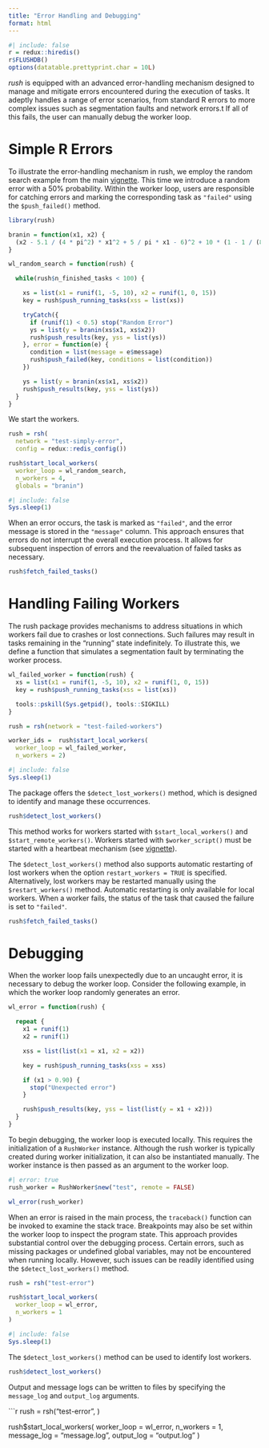 ```yaml
---
title: "Error Handling and Debugging"
format: html
---
```


```r
#| include: false
r = redux::hiredis()
r$FLUSHDB()
options(datatable.prettyprint.char = 10L)
```

*rush*  is equipped with an advanced error-handling mechanism designed to manage and mitigate errors encountered during the execution of tasks.
It adeptly handles a range of error scenarios, from standard R errors to more complex issues such as segmentation faults and network errors.t
If all of this fails, the user can manually debug the worker loop.

# Simple R Errors {#sec-error-handling-simple}

To illustrate the error-handling mechanism in rush, we employ the random search example from the main [vignette](rush.html).
This time we introduce a random error with a 50% probability.
Within the worker loop, users are responsible for catching errors and marking the corresponding task as `"failed"` using the `$push_failed()` method.

```r
library(rush)

branin = function(x1, x2) {
  (x2 - 5.1 / (4 * pi^2) * x1^2 + 5 / pi * x1 - 6)^2 + 10 * (1 - 1 / (8 * pi)) * cos(x1) + 10
}

wl_random_search = function(rush) {

  while(rush$n_finished_tasks < 100) {

    xs = list(x1 = runif(1, -5, 10), x2 = runif(1, 0, 15))
    key = rush$push_running_tasks(xss = list(xs))

    tryCatch({
      if (runif(1) < 0.5) stop("Random Error")
      ys = list(y = branin(xs$x1, xs$x2))
      rush$push_results(key, yss = list(ys))
    }, error = function(e) {
      condition = list(message = e$message)
      rush$push_failed(key, conditions = list(condition))
    })

    ys = list(y = branin(xs$x1, xs$x2))
    rush$push_results(key, yss = list(ys))
  }
}
```

We start the workers.

```r
rush = rsh(
  network = "test-simply-error",
  config = redux::redis_config())

rush$start_local_workers(
  worker_loop = wl_random_search,
  n_workers = 4,
  globals = "branin")
```

```r
#| include: false
Sys.sleep(1)
```

When an error occurs, the task is marked as `"failed"`, and the error message is stored in the `"message"` column.
This approach ensures that errors do not interrupt the overall execution process.
It allows for subsequent inspection of errors and the reevaluation of failed tasks as necessary.

```r
rush$fetch_failed_tasks()
```

# Handling Failing Workers {#sec-error-handling-workers}

The rush package provides mechanisms to address situations in which workers fail due to crashes or lost connections.
Such failures may result in tasks remaining in the "running" state indefinitely.
To illustrate this, we define a function that simulates a segmentation fault by terminating the worker process.

```r
wl_failed_worker = function(rush) {
  xs = list(x1 = runif(1, -5, 10), x2 = runif(1, 0, 15))
  key = rush$push_running_tasks(xss = list(xs))

  tools::pskill(Sys.getpid(), tools::SIGKILL)
}

rush = rsh(network = "test-failed-workers")

worker_ids =  rush$start_local_workers(
  worker_loop = wl_failed_worker,
  n_workers = 2)
```

```r
#| include: false
Sys.sleep(1)
```

The package offers the `$detect_lost_workers()` method, which is designed to identify and manage these occurrences.

```r
rush$detect_lost_workers()
```

This method works for workers started with `$start_local_workers()` and `$start_remote_workers()`.
Workers started with `$worker_script()` must be started with a heartbeat mechanism (see [vignette](controller.html#sec-script-error-handling)).

The `$detect_lost_workers()` method also supports automatic restarting of lost workers when the option `restart_workers = TRUE` is specified.
Alternatively, lost workers may be restarted manually using the `$restart_workers()` method.
Automatic restarting is only available for local workers.
When a worker fails, the status of the task that caused the failure is set to `"failed"`.

```r
rush$fetch_failed_tasks()
```

# Debugging

When the worker loop fails unexpectedly due to an uncaught error, it is necessary to debug the worker loop.
Consider the following example, in which the worker loop randomly generates an error.

```r
wl_error = function(rush) {

  repeat {
    x1 = runif(1)
    x2 = runif(1)

    xss = list(list(x1 = x1, x2 = x2))

    key = rush$push_running_tasks(xss = xss)

    if (x1 > 0.90) {
      stop("Unexpected error")
    }

    rush$push_results(key, yss = list(list(y = x1 + x2)))
  }
}
```

To begin debugging, the worker loop is executed locally.
This requires the initialization of a `RushWorker` instance.
Although the rush worker is typically created during worker initialization, it can also be instantiated manually.
The worker instance is then passed as an argument to the worker loop.

```r
#| error: true
rush_worker = RushWorker$new("test", remote = FALSE)

wl_error(rush_worker)
```

When an error is raised in the main process, the `traceback()` function can be invoked to examine the stack trace.
Breakpoints may also be set within the worker loop to inspect the program state.
This approach provides substantial control over the debugging process.
Certain errors, such as missing packages or undefined global variables, may not be encountered when running locally.
However, such issues can be readily identified using the `$detect_lost_workers()` method.

```r
rush = rsh("test-error")

rush$start_local_workers(
  worker_loop = wl_error,
  n_workers = 1
)
```

```r
#| include: false
Sys.sleep(1)
```

The `$detect_lost_workers()` method can be used to identify lost workers.

```r
rush$detect_lost_workers()
```

Output and message logs can be written to files by specifying the `message_log` and `output_log` arguments.

```r
rush = rsh("test-error", )

rush$start_local_workers(
  worker_loop = wl_error,
  n_workers = 1,
  message_log = "message.log",
  output_log = "output.log"
)
